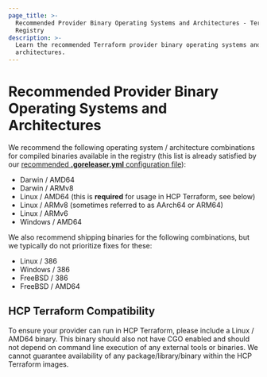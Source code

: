```yaml
---
page_title: >-
  Recommended Provider Binary Operating Systems and Architectures - Terraform
  Registry
description: >-
  Learn the recommended Terraform provider binary operating systems and
  architectures.
---
```


# Recommended Provider Binary Operating Systems and Architectures

We recommend the following operating system / architecture combinations for compiled binaries available in the registry (this list is already satisfied by our [recommended **.goreleaser.yml** configuration file](https://github.com/hashicorp/terraform-provider-scaffolding-framework/blob/main/.goreleaser.yml)):

* Darwin / AMD64
* Darwin / ARMv8
* Linux / AMD64 (this is **required** for usage in HCP Terraform, see below)
* Linux / ARMv8 (sometimes referred to as AArch64 or ARM64)
* Linux / ARMv6
* Windows / AMD64

We also recommend shipping binaries for the following combinations, but we typically do not prioritize fixes for these:

* Linux / 386
* Windows / 386
* FreeBSD / 386
* FreeBSD / AMD64

## HCP Terraform Compatibility

To ensure your provider can run in HCP Terraform, please include a Linux / AMD64 binary. This binary should also not have CGO enabled and should not depend on command line execution of any external tools or binaries. We cannot guarantee availability of any package/library/binary within the HCP Terraform images.
